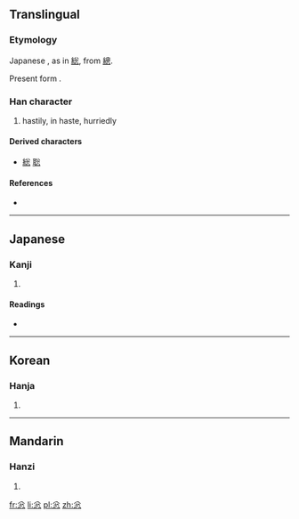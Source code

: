 ==Translingual==
{{ja-forms|[[总]]|忩|[[悤]]}}
===Etymology===
Japanese {{Han simp|悤|f=囪|t=公}}, as in [[総]], from [[總]].

Present form {{Han compound|公|心}}.

===Han character===
{{Han char|rn=61|rad=心|as=04|sn=7|four=|canj=金戈心 (CIP)}}

# hastily, in haste, hurriedly

====Derived characters====
* [[総]] [[聡]]

====References====
* {{Han ref|kx=0377.260|dkj=10366|dj=0705.130|hdz=42274.070|uh=5FE9|ud=24553}}

----

==Japanese==

===Kanji===
{{ja-kanji|grade=|rs=心04}}

# {{defn|lang=ja|sort=心04}}

====Readings====
* {{ja-readings|on=[[そう]] (sō)|kun=[[にわか]] (niwaka), [[あわてる]] (awateru)}}

----

==Korean==

===Hanja===
{{ko-hanja|hangeul=총|rv=chong|mr=ch'ong}}

# {{defn|lang=ko|sort=心04}}

----

==Mandarin==

===Hanzi===
{{cmn-hanzi|pin=[[cōng]] ([[cong1]])|wg=ts'ung<sup>1</sup>}}

# {{defn|lang=cmn|sort=心04}}

[[fr:忩]]
[[li:忩]]
[[pl:忩]]
[[zh:忩]]